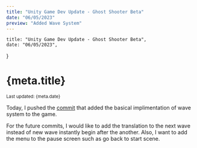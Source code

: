 ```yaml
---
title: "Unity Game Dev Update - Ghost Shooter Beta"
date: "06/05/2023"
preview: "Added Wave System"
---
```



    title: "Unity Game Dev Update - Ghost Shooter Beta",
    date: "06/05/2023",
}

<Head>
    <title>kenryuS - {meta.title}</title>
    <meta name="description" content="kenryuS (Kenryu Shibata) Devlog Blog post" />
    <link rel="icon" href="/icon.jpeg" />
</Head>
<div className={mdStyle.Article}>
<h1>{meta.title}</h1>
<small>Last updated: {meta.date}</small>

Today, I pushed the [commit](https://github.com/kenryuS/Ghost_Shooter_beta/commit/4056c61878b35db70b2234480a8526bb950ead9f) that added the basical implimentation of wave system to the game.

For the future commits, I would like to add the translation to the next wave instead of new wave instantly begin after the another. Also, I want to add the menu to the pause screen such as go back to start scene.

<GoBackBtn series="Devlog" /></div>
